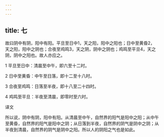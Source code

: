 ```yaml
---
---
---
```

title: 七
---




故曰阴中有阴，阳中有阳。平旦至日中1，天之阳，阳中之阳也；日中至黄昏2，天之阳，阳中之阴也；合夜至鸡鸣3，天之阴，阴中之阴也；鸡鸣至平旦4，天之阴，阴中之阳也。故人亦应之。

1 平旦至日中：清晨至中午，即六至十二时。

2 日中至黄昏：中午至日落，即十二至十八时。

3 合夜至鸡鸣：日落至半夜，即十八至二十四时。

4 鸡鸣至平旦：半夜至清晨，即零时至六时。

译文

所以说，阴中有阴，阳中有阳。从清晨至中午，自然界的阳气是阳中之阳；从中午至黄昏，自然界的阳气是阳中之阴；从日落到半夜，自然界的阴气是阴中之阴；从半夜到清晨，自然界的阴气是阴中之阳。所以人的阴阳之气也是如此。